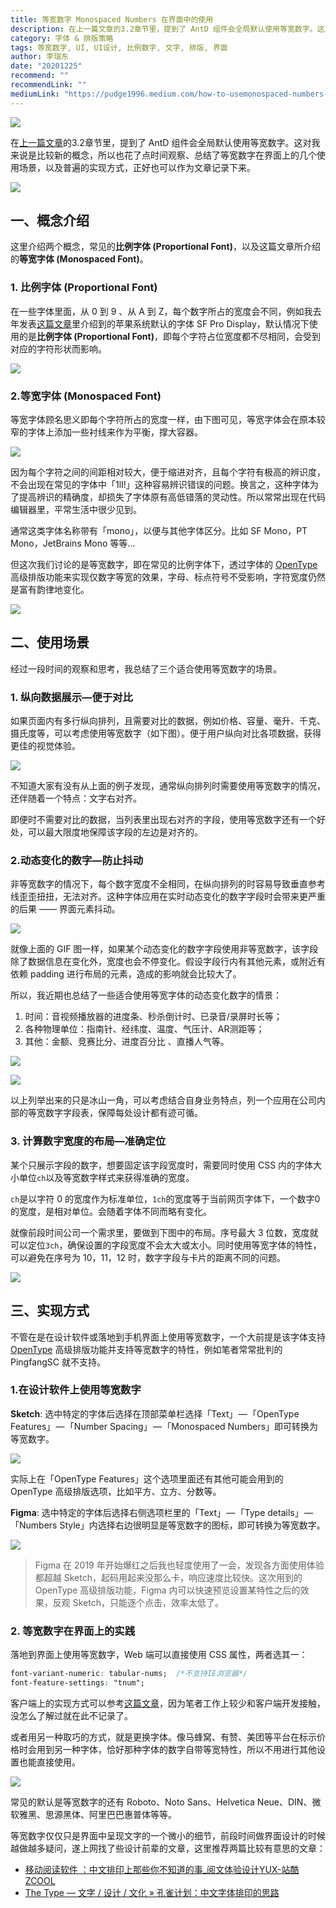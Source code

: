 ```yaml
---
title: 等宽数字 Monospaced Numbers 在界面中的使用
description: 在上一篇文章的3.2章节里，提到了 AntD 组件会全局默认使用等宽数字。这对我来说是比较新的概念，所以也花了点时间观察、总结了等宽数字在界面上的几个使用场景，以及普遍的实现方式，正好也可以作为文章记录下来。
category: 字体 & 排版策略
tags: 等宽数字, UI, UI设计, 比例数字, 文字, 排版, 界面
author: 李瑞东
date: "20201225"
recommend: ""
recommendLink: ""
mediumLink: "https://pudge1996.medium.com/how-to-usemonospaced-numbers-e454336ec5b7"
---
```


![](https://lrdim.oss-cn-shenzhen.aliyuncs.com/blogimg/2020-12-25-e454336ec5b7/01.png)

在[上一篇文章](/blog/2020-10-04)的3.2章节里，提到了 AntD 组件会全局默认使用等宽数字。这对我来说是比较新的概念，所以也花了点时间观察、总结了等宽数字在界面上的几个使用场景，以及普遍的实现方式，正好也可以作为文章记录下来。

![](https://lrdim.oss-cn-shenzhen.aliyuncs.com/blogimg/2020-12-25-e454336ec5b7/02.png)

## 一、概念介绍

这里介绍两个概念，常见的**比例字体 (Proportional Font)**，以及这篇文章所介绍的**等宽字体 (Monospaced Font)**。

### 1. 比例字体 (Proportional Font)

在一些字体里面，从 0 到 9 、从 A 到 Z，每个数字所占的宽度会不同，例如我去年发表[这篇文章](/blog/2019-11-17)里介绍到的苹果系统默认的字体 SF Pro Display，默认情况下使用的是**比例字体 (Proportional Font)**，即每个字符占位宽度都不尽相同，会受到对应的字符形状而影响。

![](https://lrdim.oss-cn-shenzhen.aliyuncs.com/blogimg/2020-12-25-e454336ec5b7/03.png)


### 2.等宽字体 (Monospaced Font)

等宽字体顾名思义即每个字符所占的宽度一样，由下图可见，等宽字体会在原本较窄的字体上添加一些衬线来作为平衡，撑大容器。

![](https://lrdim.oss-cn-shenzhen.aliyuncs.com/blogimg/2020-12-25-e454336ec5b7/04.png)

因为每个字符之间的间距相对较大，便于缩进对齐，且每个字符有极高的辨识度，不会出现在常见的字体中「1lI!」这种容易辨识错误的问题。换言之，这种字体为了提高辨识的精确度，却损失了字体原有高低错落的灵动性。所以常常出现在代码编辑器里，平常生活中很少见到。

通常这类字体名称带有「mono」，以便与其他字体区分。比如 SF Mono，PT Mono，JetBrains Mono 等等…

但这次我们讨论的是等宽数字，即在常见的比例字体下，透过字体的 [OpenType](https://zh.wikipedia.org/wiki/OpenType "维基百科对 OpenType 的介绍") 高级排版功能来实现仅数字等宽的效果，字母、标点符号不受影响，字符宽度仍然是富有韵律地变化。

![](https://lrdim.oss-cn-shenzhen.aliyuncs.com/blogimg/2020-12-25-e454336ec5b7/05.png)

## 二、使用场景

经过一段时间的观察和思考，我总结了三个适合使用等宽数字的场景。

### 1. 纵向数据展示—便于对比

如果页面内有多行纵向排列，且需要对比的数据，例如价格、容量、毫升、千克、摄氏度等，可以考虑使用等宽数字（如下图）。便于用户纵向对比各项数据，获得更佳的视觉体验。

![](https://lrdim.oss-cn-shenzhen.aliyuncs.com/blogimg/2020-12-25-e454336ec5b7/06.png)

不知道大家有没有从上面的例子发现，通常纵向排列时需要使用等宽数字的情况，还伴随着一个特点：文字右对齐。

即便时不需要对比的数据，当列表里出现右对齐的字段，使用等宽数字还有一个好处，可以最大限度地保障该字段的左边是对齐的。

### 2.动态变化的数字—防止抖动

非等宽数字的情况下，每个数字宽度不全相同，在纵向排列的时容易导致垂直参考线歪歪扭扭，无法对齐。这种字体应用在实时动态变化的数字字段时会带来更严重的后果 —— 界面元素抖动。

![](https://lrdim.oss-cn-shenzhen.aliyuncs.com/blogimg/2020-12-25-e454336ec5b7/07.gif)

就像上面的 GIF 图一样，如果某个动态变化的数字字段使用非等宽数字，该字段除了数据信息在变化外，宽度也会不停变化。假设字段行内有其他元素，或附近有依赖 padding 进行布局的元素，造成的影响就会比较大了。

所以，我近期也总结了一些适合使用等宽字体的动态变化数字的情景：

1. 时间：音视频播放器的进度条、秒杀倒计时、已录音/录屏时长等；
2. 各种物理单位：指南针、经纬度、温度、气压计、AR测距等；
3. 其他：金额、竞赛比分、进度百分比 、直播人气等。


![](https://lrdim.oss-cn-shenzhen.aliyuncs.com/blogimg/2020-12-25-e454336ec5b7/08.gif)

![](https://lrdim.oss-cn-shenzhen.aliyuncs.com/blogimg/2020-12-25-e454336ec5b7/09.gif)

以上列举出来的只是冰山一角，可以考虑结合自身业务特点，列一个应用在公司内部的等宽数字字段表，保障每处设计都有迹可循。

### 3. 计算数字宽度的布局—准确定位

某个只展示字段的数字，想要固定该字段宽度时，需要同时使用 CSS 内的字体大小单位`ch`以及等宽数字样式来获得准确的宽度。

`ch`是以字符 0 的宽度作为标准单位，`1ch`的宽度等于当前网页字体下，一个数字0的宽度，是相对单位。会随着字体不同而略有变化。

就像前段时间公司一个需求里，要做到下图中的布局。序号最大 3 位数，宽度就可以定位`3ch`，确保设置的字段宽度不会太大或太小。同时使用等宽字体的特性，可以避免在序号为 10，11，12 时，数字字段与卡片的距离不同的问题。

![](https://lrdim.oss-cn-shenzhen.aliyuncs.com/blogimg/2020-12-25-e454336ec5b7/10.png)

## 三、实现方式

不管在是在设计软件或落地到手机界面上使用等宽数字，一个大前提是该字体支持 [OpenType](https://zh.wikipedia.org/wiki/OpenType "维基百科对 OpenType 的介绍") 高级排版功能并支持等宽数字的特性，例如笔者常常批判的 PingfangSC 就不支持。

### 1.在设计软件上使用等宽数字

**Sketch**: 选中特定的字体后选择在顶部菜单栏选择「Text」 — 「OpenType Features」 — 「Number Spacing」 — 「Monospaced Numbers」即可转换为等宽数字。

![](https://lrdim.oss-cn-shenzhen.aliyuncs.com/blogimg/2020-12-25-e454336ec5b7/11.png)

实际上在「OpenType Features」这个选项里面还有其他可能会用到的 OpenType 高级排版选项，比如平方、立方、分数等。

**Figma**: 选中特定的字体后选择右侧选项栏里的「Text」 — 「Type details」 — 「Numbers Style」内选择右边很明显是等宽数字的图标，即可转换为等宽数字。

![](https://lrdim.oss-cn-shenzhen.aliyuncs.com/blogimg/2020-12-25-e454336ec5b7/12.png)

> Figma 在 2019 年开始爆红之后我也轻度使用了一会，发现各方面使用体验都超越 Sketch，起码用起来没那么卡，响应速度比较快。这次用到的 OpenType 高级排版功能，Figma 内可以快速预览设置某特性之后的效果，反观 Sketch，只能逐个点击，效率太低了。

### 2. 等宽数字在界面上的实践

落地到界面上使用等宽数字，Web 端可以直接使用 CSS 属性，两者选其一：

```css
font-variant-numeric: tabular-nums;  /*不支持IE浏览器*/
font-feature-settings: "tnum";
```

客户端上的实现方式可以参考[这篇文章](https://blog.usejournal.com/proportional-vs-monospaced-numbers-when-to-use-which-one-in-order-to-avoid-wiggling-labels-e31b1c83e4d0)，因为笔者工作上较少和客户端开发接触，没怎么了解过就在此不记录了。

或者用另一种取巧的方式，就是更换字体。像马蜂窝、有赞、美团等平台在标示价格时会用到另一种字体，恰好那种字体的数字自带等宽特性，所以不用进行其他设置也能直接使用。

![](https://lrdim.oss-cn-shenzhen.aliyuncs.com/blogimg/2020-12-25-e454336ec5b7/13.png)

常见的默认是等宽数字的还有 Roboto、Noto Sans、Helvetica Neue、DIN、微软雅黑、思源黑体、阿里巴巴惠普体等等。

等宽数字仅仅只是界面中呈现文字的一个微小的细节，前段时间做界面设计的时候越做越多疑问，遂上网找了些设计前辈的文章，这里推荐两篇比较有意思的文章：

- [移动阅读软件 ：中文排印上那些你不知道的事_阅文体验设计YUX-站酷ZCOOL](https://www.zcool.com.cn/article/ZMTE5NjYwOA==.html)
- [The Type — 文字 / 设计 / 文化   » 孔雀计划：中文字体排印的思路](https://www.thetype.com/kongque/)

